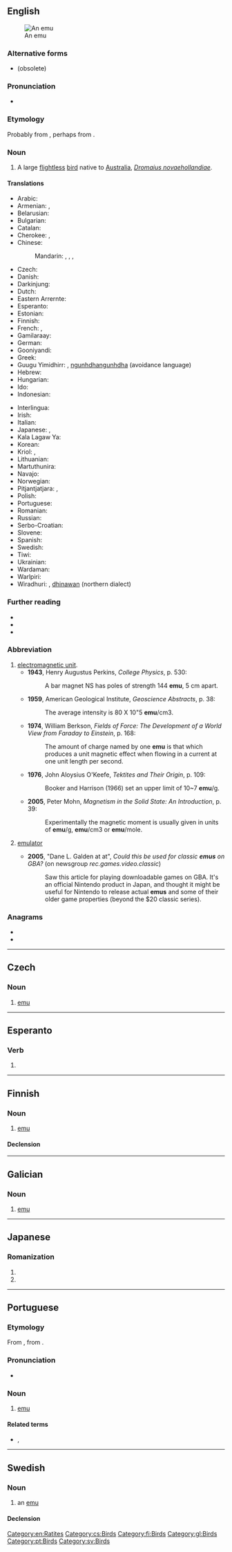 {{also|Emu|EMU|ému|emú|emù}}
==English==
[[Image:Emoe.jpg|thumb|An emu]]

===Alternative forms===
* {{l|en|emeu}} (obsolete)

===Pronunciation===
* {{IPA|/ˈiːmjuː/|lang=en}}

===Etymology===
Probably from {{etyl|pt|en}} {{m|pt|ema||ostrich}}, perhaps from {{etyl|ar|en}}.

===Noun===
{{en-noun}}

# A large [[flightless]] [[bird]] native to [[Australia]], ''[[Dromaius novaehollandiae]]''.

====Translations====
{{trans-top|A large flightless bird, ''Dromaius novaehollandiae''}}
* Arabic: {{t|ar|دُرْمِيس أُسْتُرَالِيّ|m|tr=dormīs ʾusturāliyy}}
* Armenian: {{t+|hy|էմու|sc=Armn}}, {{t|hy|ավստրալիական ջայլամ|sc=Armn}}
* Belarusian: {{t|be|эму|m|tr=ému|sc=Cyrl}}
* Bulgarian: {{t|bg|ему}}
* Catalan: {{t|ca|emú}}
* Cherokee: {{t|chr|ᎡᎳᏗᏝ ᎬᎾ ᎤᏔᎾ|tr=Eladitla gvna utana|sc=Cher}}, {{t|chr|ᎢᎽ ᎬᎾ ᎤᏔᎾ|tr=imu gvna utana|sc=Cher}}
* Chinese:
*: Mandarin: {{t+|cmn|鴯鶓|sc=Hani}}, {{t+|cmn|鸸鹋|tr=érmiáo|sc=Hani}}, {{t+|cmn|鴯|sc=Hani}}, {{t+|cmn|鸸|tr=ér|sc=Hani}}
* Czech: {{t+|cs|emu|m}}
* Danish: {{t|da|emu}}
* Darkinjung: {{t|xda|gungurung}}
* Dutch: {{t+|nl|emoe|m}}
* Eastern Arrernte: {{t-needed|aer}}
* Esperanto: {{t|eo|emuo}}
* Estonian: {{t-needed|et}}
* Finnish: {{t+|fi|emu}}
* French: {{t+|fr|émeu|m}}, {{t+|fr|émeus|m-p}}
* Gamilaraay: {{t|kld|thinawan}}
* German: {{t+|de|Emu|m}}
* Gooniyandi: {{t|gni|garnanganyja}}
* Greek: {{t+|el|εμού|n}}
* Guugu Yimidhirr: {{t|kky|burriway}}, [[ngunhdhangunhdha]] (avoidance language)
* Hebrew: {{t|he|אמו}}
* Hungarian: {{t+|hu|emu}}
* Ido: {{t+|io|emuo}}
* Indonesian: {{t|id|emu}}
{{trans-mid}}
* Interlingua: {{t|ia|emu}}
* Irish: {{t|ga|éamú|m}}
* Italian: {{t+|it|emù|m}}
* Japanese: {{t+|ja|鴯鶓|tr=emyū|sc=Jpan}}, {{t+|ja|エミュー|tr=emyū|sc=Jpan}}
* Kala Lagaw Ya: {{t|mwp|samu}}
* Korean: {{t|ko|에뮤|sc=Kore}}
* Kriol: {{t|rop|emiyu}}, {{t|rop|imiyu}}
* Lithuanian: {{t+|lt|emu}}
* Martuthunira: {{t|vma|jankurna}}
* Navajo: {{t|nv|tsídiitsoh ditsʼozígíí}}
* Norwegian: {{t|no|emu|m}}
* Pitjantjatjara: {{t|pjt|kaḻaya}}, {{t|pjt|tjakipiri}}
* Polish: {{t+|pl|emu}}
* Portuguese: {{t+|pt|emu|m}}
* Romanian: {{t+|ro|emu|m}}
* Russian: {{t+|ru|э́му|m}}
* Serbo-Croatian: {{t+|sh|emu}}
* Slovene: {{t+|sl|emu|m}}
* Spanish: {{t|es|emú|m}}
* Swedish: {{t+|sv|emu}}
* Tiwi: {{t|tiw|yimiyuwu}}
* Ukrainian: {{t|uk|ему|m|tr=ému|sc=Cyrl}}
* Wardaman: {{t|wrr|gumurrinji}}
* Warlpiri: {{t|wbp|karlaya}}
* Wiradhuri: {{t|wrh|nguurruuyn}}, [[dhinawan]] (northern dialect)
{{trans-bottom}}

===Further reading===
* {{pedia}}
* {{specieslite|Dromaius novaehollandiae}}
* {{comcatlite|Dromaius novaehollandiae}}

===Abbreviation===
{{rfc-header|Abbreviation}}
{{head|en|abbreviation}}

# [[electromagnetic unit]].
#* '''1943''', Henry Augustus Perkins, ''College Physics'', p. 530:
#*: A bar magnet NS has poles of strength 144 '''emu''', 5 cm apart.
#* '''1959''', American Geological Institute, ''Geoscience Abstracts'', p. 38:
#*: The average intensity is 80 X 10"5 '''emu'''/cm3.
#* '''1974''', William Berkson, ''Fields of Force: The Development of a World View from Faraday to Einstein'', p. 168:
#*: The amount of charge named by one '''emu''' is that which produces a unit magnetic effect when flowing in a current at one unit length per second.
#* '''1976''', John Aloysius O'Keefe, ''Tektites and Their Origin'', p. 109:
#*: Booker and Harrison (1966) set an upper limit of 10~7 '''emu'''/g.
#* '''2005''', Peter Mohn, ''Magnetism in the Solid State: An Introduction'', p. 39:
#*: Experimentally the magnetic moment is usually given in units of '''emu'''/g, '''emu'''/cm3 or '''emu'''/mole.
# {{lb|en|computing|video games|informal}} [[emulator]]
#* '''2005''', "Dane L. Galden at at", ''Could this be used for classic '''emus''' on GBA?'' (on newsgroup ''rec.games.video.classic'')
#*: Saw this article for playing downloadable games on GBA. It's an official Nintendo product in Japan, and thought it might be useful for Nintendo to release actual '''emus''' and some of their older game properties (beyond the $20 classic series).

===Anagrams===
* {{l|en|meu}}
* {{l|en|ume}}

[[Category:en:Ratites]]

----

==Czech==

===Noun===
{{cs-noun|g=m}}

# [[#English|emu]] {{gloss|large flightless bird native to Australia}}

[[Category:cs:Birds]]

----

==Esperanto==

===Verb===
{{eo-head}}

# {{eo-form of|em|u}}

----

==Finnish==

===Noun===
{{fi-noun}}

# [[#English|emu]] {{gloss|''[[Dromaius novaehollandiae]]'', the only extant species in its genus}}

====Declension====
{{fi-decl-valo|em|||u|a}}

[[Category:fi:Birds]]

----

==Galician==

===Noun===
{{gl-noun|m}}

# [[#English|emu]]

[[Category:gl:Birds]]

----

==Japanese==

===Romanization===
{{ja-romaji}}

# {{ja-romanization of|えむ}}
# {{ja-romanization of|エム}}

----

==Portuguese==

===Etymology===
From {{etyl|en|pt}} {{m|en|emu}}, from {{etyl|pt|pt}} {{m|pt|ema||rhea}}.

===Pronunciation===
* {{IPA|/e.ˈmu/|lang=pt}}

===Noun===
{{pt-noun|m|s}}

# [[#English|emu]]

====Related terms====
* {{l|pt|ema}}, {{l|pt|avestruz}}

[[Category:pt:Birds]]

----

==Swedish==

===Noun===
{{sv-noun|c}}

# an [[emu#English|emu]]

====Declension====
{{sv-noun-irreg-c|emu|emun|emuer|emuerna}}

[[Category:sv:Birds]]
